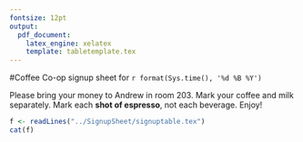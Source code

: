 ```yaml
---
fontsize: 12pt
output:
  pdf_document:
    latex_engine: xelatex
    template: tabletemplate.tex
---
```


#Coffee Co-op signup sheet for `r format(Sys.time(), '%d %B %Y')`

Please bring your money to Andrew in room 203. Mark your coffee and milk separately.  Mark each **shot of espresso**, not each beverage.  Enjoy!

```r
f <- readLines("../SignupSheet/signuptable.tex")
cat(f)
```

